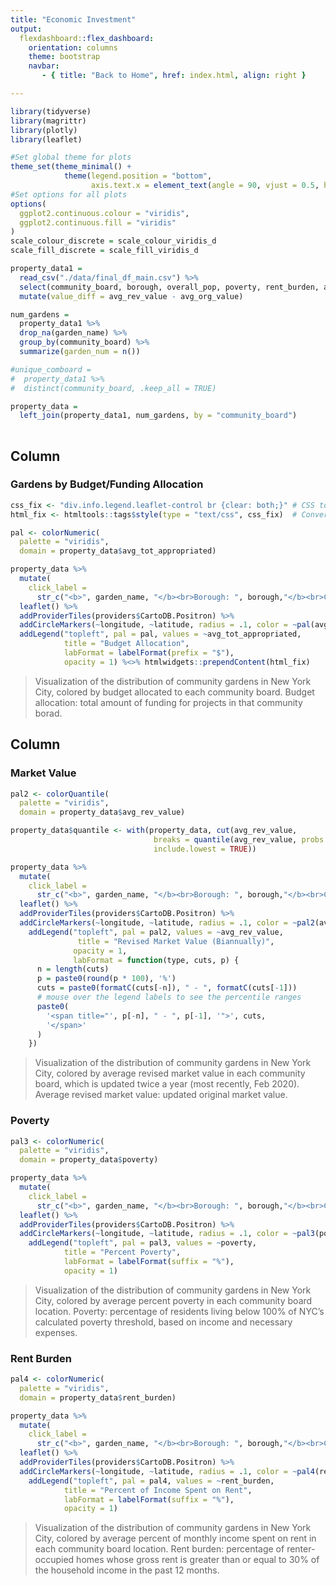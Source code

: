 ```yaml
---
title: "Economic Investment"
output: 
  flexdashboard::flex_dashboard:
    orientation: columns
    theme: bootstrap
    navbar:
       - { title: "Back to Home", href: index.html, align: right }

---
```

```r
library(tidyverse)
library(magrittr)
library(plotly)
library(leaflet)

#Set global theme for plots
theme_set(theme_minimal() + 
            theme(legend.position = "bottom", 
                  axis.text.x = element_text(angle = 90, vjust = 0.5, hjust = 1)))
#Set options for all plots
options(
  ggplot2.continuous.colour = "viridis",
  ggplot2.continuous.fill = "viridis"
)
scale_colour_discrete = scale_colour_viridis_d
scale_fill_discrete = scale_fill_viridis_d
```
  
  
```r
property_data1 =
  read_csv("./data/final_df_main.csv") %>%
  select(community_board, borough, overall_pop, poverty, rent_burden, avg_org_value, avg_rev_value, avg_tot_appropriated, latitude, longitude, garden_name) %>% 
  mutate(value_diff = avg_rev_value - avg_org_value)

num_gardens = 
  property_data1 %>% 
  drop_na(garden_name) %>% 
  group_by(community_board) %>% 
  summarize(garden_num = n())

#unique_comboard =
#  property_data1 %>% 
#  distinct(community_board, .keep_all = TRUE)

property_data =
  left_join(property_data1, num_gardens, by = "community_board")
  
```

Column {data-width=500}
-----------------------------------------------------------------------
    
### Gardens by Budget/Funding Allocation

<style type="text/css">

.chart-title {  /* Gardens by Budget/Funding Allocation  */
   font-size: 20px;

</style>

    
```r

css_fix <- "div.info.legend.leaflet-control br {clear: both;}" # CSS to correct spacing
html_fix <- htmltools::tags$style(type = "text/css", css_fix)  # Convert CSS to HTML

pal <- colorNumeric(
  palette = "viridis",
  domain = property_data$avg_tot_appropriated)

property_data %>%
  mutate(
    click_label =
      str_c("<b>", garden_name, "</b><br>Borough: ", borough,"</b><br>Community Borad: ", community_board, "</b><br>Budget: $", avg_tot_appropriated)) %>% 
  leaflet() %>%
  addProviderTiles(providers$CartoDB.Positron) %>% 
  addCircleMarkers(~longitude, ~latitude, radius = .1, color = ~pal(avg_tot_appropriated), popup = ~click_label) %>% 
  addLegend("topleft", pal = pal, values = ~avg_tot_appropriated,
            title = "Budget Allocation",
            labFormat = labelFormat(prefix = "$"),
            opacity = 1) %<>% htmlwidgets::prependContent(html_fix)
```

> Visualization of the distribution of community gardens in New York City, colored by budget allocated to each community board. 
> Budget allocation: total amount of funding for projects in that community borad.

Column {.tabset .tabset-fade data-width=500}
-----------------------------------------------------------------------
   
### Market Value

<style type="text/css">

.chart-title {  /* Market Value  */
   font-size: 20px;

</style>


```r
pal2 <- colorQuantile(
  palette = "viridis",
  domain = property_data$avg_rev_value)

property_data$quantile <- with(property_data, cut(avg_rev_value, 
                                breaks = quantile(avg_rev_value, probs = seq(0, 1, by = 0.25), na.rm = TRUE), 
                                include.lowest = TRUE))

property_data %>%
  mutate(
    click_label =
      str_c("<b>", garden_name, "</b><br>Borough: ", borough,"</b><br>Community Board: ", community_board, "</b><br>Market Value: $", avg_rev_value)) %>% 
  leaflet() %>%
  addProviderTiles(providers$CartoDB.Positron) %>% 
  addCircleMarkers(~longitude, ~latitude, radius = .1, color = ~pal2(avg_rev_value), popup = ~click_label) %<>%
    addLegend("topleft", pal = pal2, values = ~avg_rev_value, 
               title = "Revised Market Value (Biannually)",
              opacity = 1,
              labFormat = function(type, cuts, p) {
      n = length(cuts)
      p = paste0(round(p * 100), '%')
      cuts = paste0(formatC(cuts[-n]), " - ", formatC(cuts[-1]))
      # mouse over the legend labels to see the percentile ranges
      paste0(
        '<span title="', p[-n], " - ", p[-1], '">', cuts,
        '</span>'
      )
    })

```   

> Visualization of the distribution of community gardens in New York City, colored by average revised market value in each community board, which is updated twice a year (most recently, Feb 2020).
> Average revised market value: updated original market value.

### Poverty
  
<style type="text/css">

.chart-title {  /* Poverty  */
   font-size: 20px;

</style>

```r
pal3 <- colorNumeric(
  palette = "viridis",
  domain = property_data$poverty)

property_data %>%
  mutate(
    click_label =
      str_c("<b>", garden_name, "</b><br>Borough: ", borough,"</b><br>Community Borad: ", community_board, "</b><br>Percent Poverty: ", poverty, "%")) %>% 
  leaflet() %>%
  addProviderTiles(providers$CartoDB.Positron) %>% 
  addCircleMarkers(~longitude, ~latitude, radius = .1, color = ~pal3(poverty), popup = ~click_label) %>% 
    addLegend("topleft", pal = pal3, values = ~poverty,
            title = "Percent Poverty",
            labFormat = labelFormat(suffix = "%"),
            opacity = 1)

```

> Visualization of the distribution of community gardens in New York City, colored by average percent poverty in each community board location.
> Poverty: percentage of residents living below 100% of NYC's calculated poverty threshold, based on income and necessary expenses.

### Rent Burden

<style type="text/css">

.chart-title {  /* Rent Burden  */
   font-size: 20px;

</style>

```r
pal4 <- colorNumeric(
  palette = "viridis",
  domain = property_data$rent_burden)

property_data %>%
  mutate(
    click_label =
      str_c("<b>", garden_name, "</b><br>Borough: ", borough,"</b><br>Community Borad: ", community_board, "</b><br>Percent of Income Spent on Rent: ", rent_burden, "%")) %>% 
  leaflet() %>%
  addProviderTiles(providers$CartoDB.Positron) %>% 
  addCircleMarkers(~longitude, ~latitude, radius = .1, color = ~pal4(rent_burden), popup = ~click_label) %>% 
    addLegend("topleft", pal = pal4, values = ~rent_burden,
            title = "Percent of Income Spent on Rent",
            labFormat = labelFormat(suffix = "%"),
            opacity = 1)

```

> Visualization of the distribution of community gardens in New York City, colored by average percent of monthly income spent on rent in each community board location.
> Rent burden: percentage of renter-occupied homes whose gross rent is greater than or equal to 30% of the household income in the past 12 months.


